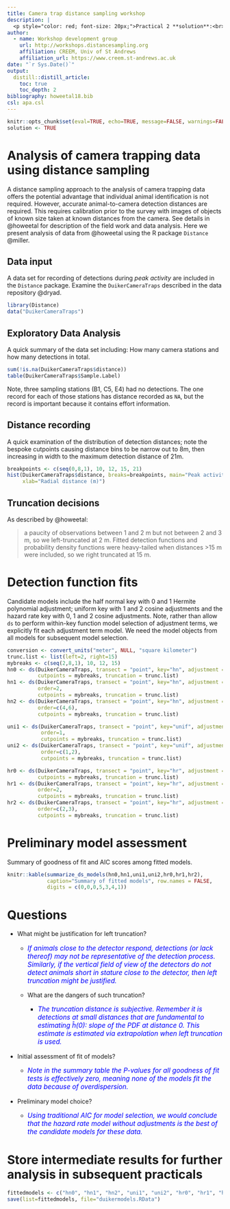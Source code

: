 ```yaml
---
title: Camera trap distance sampling workshop
description: |
  <p style="color: red; font-size: 20px;">Practical 2 **solution**:<br> detection function fitting for the duiker data set</p>
author:
  - name: Workshop development group 
    url: http://workshops.distancesampling.org
    affiliation: CREEM, Univ of St Andrews
    affiliation_url: https://www.creem.st-andrews.ac.uk
date: "`r Sys.Date()`"
output: 
  distill::distill_article:
    toc: true
    toc_depth: 2
bibliography: howeetal18.bib
csl: apa.csl
---
```


```r
knitr::opts_chunk$set(eval=TRUE, echo=TRUE, message=FALSE, warnings=FALSE)
solution <- TRUE
```

# Analysis of camera trapping data using distance sampling

A distance sampling approach to the analysis of camera trapping data offers the potential advantage that individual animal identification is not required. However, accurate animal-to-camera detection distances are required. This requires calibration prior to the survey with images of objects of known size taken at known distances from the camera. See details in @howeetal for description of the field work and data analysis. Here we present analysis of data from @howeetal using the R package `Distance` @miller.

## Data input

A data set for recording of detections during *peak activity* are included in the `Distance` package. Examine the `DuikerCameraTraps` described in the data repository @dryad.

```r
library(Distance)
data("DuikerCameraTraps")
```

## Exploratory Data Analysis

A quick summary of the data set including: How many camera stations and how many detections in total.

```r
sum(!is.na(DuikerCameraTraps$distance))
table(DuikerCameraTraps$Sample.Label)
```

Note, three sampling stations (B1, C5, E4) had no detections. The one record for each of those stations has distance recorded as `NA`, but the record is important because it contains effort information.

## Distance recording

A quick examination of the distribution of detection distances; note the bespoke cutpoints causing distance bins to be narrow out to 8m, then increasing in width to the maximum detection distance of 21m.

```r
breakpoints <- c(seq(0,8,1), 10, 12, 15, 21)
hist(DuikerCameraTraps$distance, breaks=breakpoints, main="Peak activity data set",
     xlab="Radial distance (m)")
```

## Truncation decisions

As described by @howeetal:

> a paucity of observations between 1 and 2 m but not between 2 and 3 m, so we left-truncated at 2 m. Fitted detection functions and probability density functions were heavy-tailed when distances \>15 m were included, so we right truncated at 15 m.

# Detection function fits


Candidate models include the half normal key with 0 and 1 Hermite polynomial adjustment; uniform key with 1 and 2 cosine adjustments and the hazard rate key with 0, 1 and 2 cosine adjustments.  Note, rather than allow `ds` to perform within-key function model selection of adjustment terms, we explicitly fit each adjustment term model.  We need the model objects from all models for subsequent model selection.

```r
conversion <- convert_units("meter", NULL, "square kilometer")
trunc.list <- list(left=2, right=15)
mybreaks <- c(seq(2,8,1), 10, 12, 15)
hn0 <- ds(DuikerCameraTraps, transect = "point", key="hn", adjustment = NULL,
          cutpoints = mybreaks, truncation = trunc.list)
hn1 <- ds(DuikerCameraTraps, transect = "point", key="hn", adjustment = "herm",
          order=2,
          cutpoints = mybreaks, truncation = trunc.list)
hn2 <- ds(DuikerCameraTraps, transect = "point", key="hn", adjustment = "herm",
          order=c(4,6),
          cutpoints = mybreaks, truncation = trunc.list)

uni1 <- ds(DuikerCameraTraps, transect = "point", key="unif", adjustment = "cos",
           order=1,
           cutpoints = mybreaks, truncation = trunc.list)
uni2 <- ds(DuikerCameraTraps, transect = "point", key="unif", adjustment = "cos",
           order=c(1,2),
           cutpoints = mybreaks, truncation = trunc.list)

hr0 <- ds(DuikerCameraTraps, transect = "point", key="hr", adjustment = NULL,
          cutpoints = mybreaks, truncation = trunc.list)
hr1 <- ds(DuikerCameraTraps, transect = "point", key="hr", adjustment = "cos",
          order=2,
          cutpoints = mybreaks, truncation = trunc.list)
hr2 <- ds(DuikerCameraTraps, transect = "point", key="hr", adjustment = "cos",
          order=c(2,3),
          cutpoints = mybreaks, truncation = trunc.list)
```

# Preliminary model assessment

Summary of goodness of fit and AIC scores among fitted models.

```r
knitr::kable(summarize_ds_models(hn0,hn1,uni1,uni2,hr0,hr1,hr2),
             caption="Summary of fitted models", row.names = FALSE,
             digits = c(0,0,0,5,3,4,1))
```

# Questions
- What might be justification for left truncation?
  - <p style="color: blue; font-size: 110%; font-style: italic;">If animals close to the detector respond, detections (or lack thereof) may not be representative of the detection process.  Similarly, if the *vertical* field of view of the detectors do not detect animals short in stature close to the detector, then left truncation might be justified.</p>
  - What are the dangers of such truncation?
    - <p style="color: blue; font-size: 110%; font-style: italic;">The truncation distance is subjective.  Remember it is detections at small distances that are fundamental to estimating $\hat{h}(0)$: slope of the PDF at distance 0.  This estimate is estimated via extrapolation when left truncation is used.</p>
- Initial assessment of fit of models?
  - <p style="color: blue; font-size: 110%; font-style: italic;">Note in the *summary table* the P-values for all goodness of fit tests is effectively zero, meaning none of the models fit the data because of overdispersion.</p>
- Preliminary model choice?
  - <p style="color: blue; font-size: 110%; font-style: italic;">Using traditional AIC for model selection, we would conclude that the hazard rate model without adjustments is the best of the candidate models for these data.</p>


# Store intermediate results for further analysis in subsequent practicals

```r
fittedmodels <- c("hn0", "hn1", "hn2", "uni1", "uni2", "hr0", "hr1", "hr2")
save(list=fittedmodels, file="duikermodels.RData")
```
